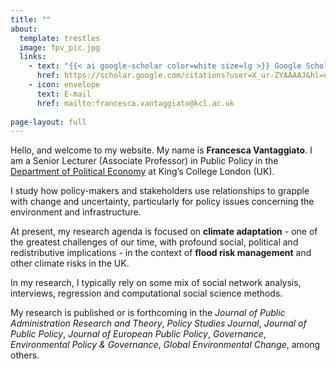 ```yaml
---
title: ""
about:
  template: trestles
  image: fpv_pic.jpg
  links:
    - text: "{{< ai google-scholar color=white size=lg >}} Google Scholar"
      href: https://scholar.google.com/citations?user=X_ur-ZYAAAAJ&hl=en
    - icon: envelope
      text: E-mail
      href: mailto:francesca.vantaggiato@kcl.ac.uk
      
page-layout: full
---
```


Hello, and welcome to my website. My name is **Francesca Vantaggiato**. I am a Senior Lecturer (Associate Professor) in Public Policy in the [Department of Political Economy](https://www.kcl.ac.uk/people/francesca-pia-vantaggiato) at King's College London (UK).

I study how policy-makers and stakeholders use relationships to grapple with change and uncertainty, particularly for policy issues concerning the environment and infrastructure.

At present, my research agenda is focused on **climate adaptation** - one of the greatest challenges of our time, with profound social, political and redistributive implications - in the context of **flood risk management** and other climate risks in the UK.

In my research, I typically rely on some mix of social network analysis, interviews, regression and computational social science methods.

My research is published or is forthcoming in the *Journal of Public Administration Research and Theory*, *Policy Studies Journal*, *Journal of Public Policy*, *Journal of European Public Policy*, *Governance*, *Environmental Policy & Governance*, *Global Environmental Change*, among others.
